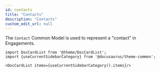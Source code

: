 ```yaml
---
id: contacts
title: "Contacts"
description: "Contacts"
custom_edit_url: null
---
```




The `Contact` Common Model is used to represent a "contact" in Engagements.



```mdx-code-block
import DocCardList from '@theme/DocCardList';
import {useCurrentSidebarCategory} from '@docusaurus/theme-common';

<DocCardList items={useCurrentSidebarCategory().items}/>
```
      